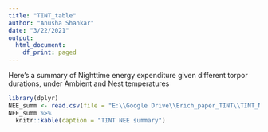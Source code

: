 ```yaml
---
title: "TINT_table"
author: "Anusha Shankar"
date: "3/22/2021"
output:
  html_document:
    df_print: paged
---
```


Here's a summary of Nighttime energy expenditure given different torpor durations, under Ambient and Nest temperatures
```r
library(dplyr)
NEE_summ <- read.csv(file = "E:\\Google Drive\\Erich_paper_TINT\\TINT_NEE_kJ_Summary.csv")
NEE_summ %>% 
  knitr::kable(caption = "TINT NEE summary")
```